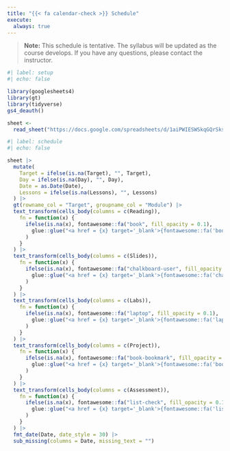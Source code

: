 ```yaml
---
title: "{{< fa calendar-check >}} Schedule"
execute:
  always: true
---
```


> **Note:** This schedule is tentative. The syllabus will be updated as the course develops. If you have any questions, please contact the instructor.

```r
#| label: setup
#| echo: false

library(googlesheets4)
library(gt)
library(tidyverse)
gs4_deauth()

sheet <-
  read_sheet("https://docs.google.com/spreadsheets/d/1aiPWIESWSkqGQrSksIWGgEniF6Mc4QPnWuwhNvqsH58/edit?usp=sharing")
```

```r
#| label: schedule
#| echo: false

sheet |>
  mutate(
    Target = ifelse(is.na(Target), "", Target),
    Day = ifelse(is.na(Day), "", Day),
    Date = as.Date(Date),
    Lessons = ifelse(is.na(Lessons), "", Lessons)
  ) |>
  gt(rowname_col = "Target", groupname_col = "Module") |>
  text_transform(cells_body(columns = c(Reading)),
    fn = function(x) {
      ifelse(is.na(x), fontawesome::fa("book", fill_opacity = 0.1),
        glue::glue("<a href = {x} target='_blank'>{fontawesome::fa('book')}</a>")
      )
    }
  ) |>
  text_transform(cells_body(columns = c(Slides)),
    fn = function(x) {
      ifelse(is.na(x), fontawesome::fa("chalkboard-user", fill_opacity = 0.1),
        glue::glue("<a href = {x} target='_blank'>{fontawesome::fa('chalkboard-user')}</a>")
      )
    }
  ) |>
  text_transform(cells_body(columns = c(Labs)),
    fn = function(x) {
      ifelse(is.na(x), fontawesome::fa("laptop", fill_opacity = 0.1),
        glue::glue("<a href = {x} target='_blank'>{fontawesome::fa('laptop')}</a>")
      )
    }
  ) |>
  text_transform(cells_body(columns = c(Project)),
    fn = function(x) {
      ifelse(is.na(x), fontawesome::fa("book-bookmark", fill_opacity = 0.1),
        glue::glue("<a href = {x} target='_blank'>{fontawesome::fa('book-bookmark')}</a>")
      )
    }
  ) |>
  text_transform(cells_body(columns = c(Assessment)),
    fn = function(x) {
      ifelse(is.na(x), fontawesome::fa("list-check", fill_opacity = 0.1),
        glue::glue("<a href = {x} target='_blank'>{fontawesome::fa('list-check')}</a>")
      )
    }
  ) |>
  fmt_date(Date, date_style = 30) |>
  sub_missing(columns = Date, missing_text = "")
```
